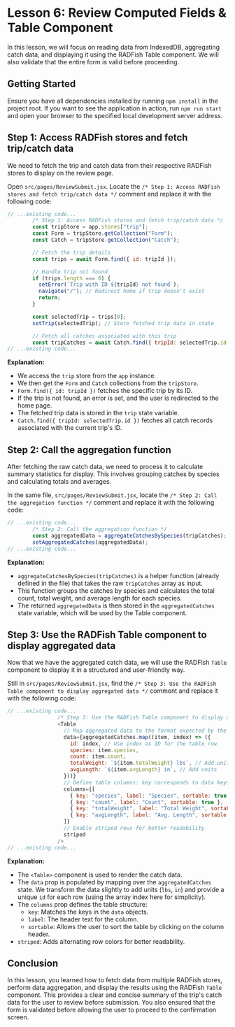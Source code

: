 # Lesson 6: Review Computed Fields & Table Component

In this lesson, we will focus on reading data from IndexedDB, aggregating catch data, and displaying it using the RADFish Table component. We will also validate that the entire form is valid before proceeding.

## Getting Started

Ensure you have all dependencies installed by running `npm install` in the project root. If you want to see the application in action, run `npm run start` and open your browser to the specified local development server address.

## Step 1: Access RADFish stores and fetch trip/catch data

We need to fetch the trip and catch data from their respective RADFish stores to display on the review page.

Open `src/pages/ReviewSubmit.jsx`. Locate the `/* Step 1: Access RADFish stores and fetch trip/catch data */` comment and replace it with the following code:

```javascript
// ...existing code...
        /* Step 1: Access RADFish stores and fetch trip/catch data */
        const tripStore = app.stores["trip"];
        const Form = tripStore.getCollection("Form");
        const Catch = tripStore.getCollection("Catch");

        // Fetch the trip details
        const trips = await Form.find({ id: tripId });

        // Handle trip not found
        if (trips.length === 0) {
          setError(`Trip with ID ${tripId} not found`);
          navigate("/"); // Redirect home if trip doesn't exist
          return;
        }

        const selectedTrip = trips[0];
        setTrip(selectedTrip); // Store fetched trip data in state

        // Fetch all catches associated with this trip
        const tripCatches = await Catch.find({ tripId: selectedTrip.id });
// ...existing code...
```

**Explanation:**
- We access the `trip` store from the `app` instance.
- We then get the `Form` and `Catch` collections from the `tripStore`.
- `Form.find({ id: tripId })` fetches the specific trip by its ID.
- If the trip is not found, an error is set, and the user is redirected to the home page.
- The fetched trip data is stored in the `trip` state variable.
- `Catch.find({ tripId: selectedTrip.id })` fetches all catch records associated with the current trip's ID.

## Step 2: Call the aggregation function

After fetching the raw catch data, we need to process it to calculate summary statistics for display. This involves grouping catches by species and calculating totals and averages.

In the same file, `src/pages/ReviewSubmit.jsx`, locate the `/* Step 2: Call the aggregation function */` comment and replace it with the following code:

```javascript
// ...existing code...
        /* Step 2: Call the aggregation function */
        const aggregatedData = aggregateCatchesBySpecies(tripCatches);
        setAggregatedCatches(aggregatedData);
// ...existing code...
```

**Explanation:**
- `aggregateCatchesBySpecies(tripCatches)` is a helper function (already defined in the file) that takes the raw `tripCatches` array as input.
- This function groups the catches by species and calculates the total count, total weight, and average length for each species.
- The returned `aggregatedData` is then stored in the `aggregatedCatches` state variable, which will be used by the Table component.

## Step 3: Use the RADFish Table component to display aggregated data

Now that we have the aggregated catch data, we will use the RADFish `Table` component to display it in a structured and user-friendly way.

Still in `src/pages/ReviewSubmit.jsx`, find the `/* Step 3: Use the RADFish Table component to display aggregated data */` comment and replace it with the following code:

```javascript
// ...existing code...
                /* Step 3: Use the RADFish Table component to display aggregated data */
                <Table
                  // Map aggregated data to the format expected by the Table component
                  data={aggregatedCatches.map((item, index) => ({
                    id: index, // Use index as ID for the table row
                    species: item.species,
                    count: item.count,
                    totalWeight: `${item.totalWeight} lbs`, // Add units
                    avgLength: `${item.avgLength} in`, // Add units
                  }))}
                  // Define table columns: key corresponds to data keys, label is header text
                  columns={[
                    { key: "species", label: "Species", sortable: true },
                    { key: "count", label: "Count", sortable: true },
                    { key: "totalWeight", label: "Total Weight", sortable: true },
                    { key: "avgLength", label: "Avg. Length", sortable: true },
                  ]}
                  // Enable striped rows for better readability
                  striped
                />
// ...existing code...
```

**Explanation:**
- The `<Table>` component is used to render the catch data.
- The `data` prop is populated by mapping over the `aggregatedCatches` state. We transform the data slightly to add units (`lbs`, `in`) and provide a unique `id` for each row (using the array index here for simplicity).
- The `columns` prop defines the table structure:
    - `key`: Matches the keys in the `data` objects.
    - `label`: The header text for the column.
    - `sortable`: Allows the user to sort the table by clicking on the column header.
- `striped`: Adds alternating row colors for better readability.

## Conclusion

In this lesson, you learned how to fetch data from multiple RADFish stores, perform data aggregation, and display the results using the RADFish `Table` component. This provides a clear and concise summary of the trip's catch data for the user to review before submission. You also ensured that the form is validated before allowing the user to proceed to the confirmation screen.